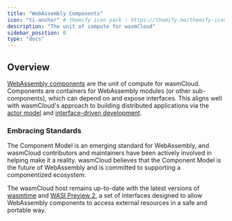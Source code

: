 ```yaml
---
title: "WebAssembly Components"
icon: "ti-anchor" # themify icon pack : https://themify.me/themify-icons
description: "The unit of compute for wasmCloud"
sidebar_position: 0
type: "docs"
---
```


## Overview

[WebAssembly components](https://github.com/WebAssembly/component-model) are the unit of compute for wasmCloud. Components are containers for WebAssembly modules (or other sub-components), which can depend on and expose interfaces. This aligns well with wasmCloud's approach to building distributed applications via the [actor model](/docs/concepts/actors) and [interface-driven development](/docs/concepts/interface-driven-development).

### Embracing Standards

The Component Model is an emerging standard for WebAssembly, and wasmCloud contributors and maintainers have been actively involved in helping make it a reality. wasmCloud believes that the Component Model is the future of WebAssembly and is committed to supporting a componentized ecosystem.

The wasmCloud host remains up-to-date with the latest versions of [wasmtime](https://wasmtime.dev/) and [WASI Preview 2](https://github.com/WebAssembly/WASI/blob/main/preview2/README.md), a set of interfaces designed to allow WebAssembly components to access external resources in a safe and portable way.


